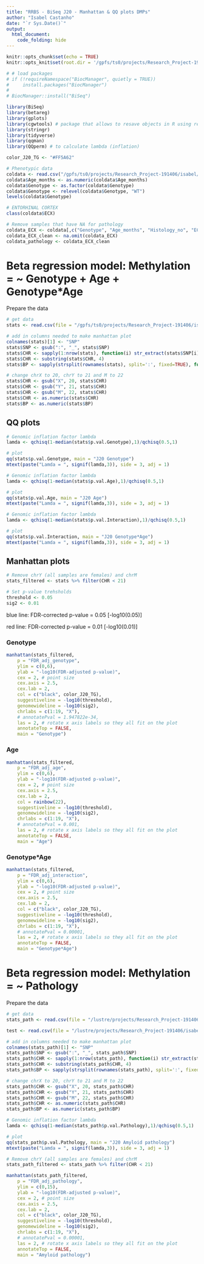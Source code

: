```yaml
---
title: "RRBS - BiSeq J20 - Manhattan & QQ plots DMPs"
author: "Isabel Castanho"
date: "`r Sys.Date()`"
output:
  html_document:
    code_folding: hide
---
```


```r
knitr::opts_chunk$set(echo = TRUE)
knitr::opts_knit$set(root.dir = '/gpfs/ts0/projects/Research_Project-191406/isabel/RRBS_new/')

# # load packages
# if (!requireNamespace("BiocManager", quietly = TRUE))
#     install.packages("BiocManager")
#
# BiocManager::install("BiSeq")

library(BiSeq)
library(betareg)
library(gplots)
library(cgwtools) # package that allows to resave objects in R using resave(..., list = character(), file)
library(stringr)
library(tidyverse)
library(qqman)
library(QQperm) # to calculate lambda (inflation)

color_J20_TG <- "#FF5A62"

# Phenotypic data
coldata <- read.csv("/gpfs/ts0/projects/Research_Project-191406/isabel/RRBS_new/J20_coldata_RRBS.csv", row.names=1, stringsAsFactors=FALSE)
coldata$Age_months <- as.numeric(coldata$Age_months)
coldata$Genotype <- as.factor(coldata$Genotype)
coldata$Genotype <- relevel(coldata$Genotype, "WT")
levels(coldata$Genotype)

# ENTORHINAL CORTEX
class(coldata$ECX)

# Remove samples that have NA for pathology
coldata_ECX <- coldata[,c("Genotype", "Age_months", "Histology_no", "ECX")]
coldata_ECX_clean <- na.omit(coldata_ECX)
coldata_pathology <- coldata_ECX_clean
```
  
# Beta regression model: Methylation = ~ Genotype + Age + Genotype*Age
  
Prepare the data
```r
# get data
stats <- read.csv(file = "/gpfs/ts0/projects/Research_Project-191406/isabel/RRBS_new/DMPs/J20/DMPsInteractionModel_stats_table_J20.csv", row.names=1)

# add in columns needed to make manhattan plot
colnames(stats)[1] <- "SNP"
stats$SNP <- gsub(":", "_", stats$SNP)
stats$CHR <- sapply(1:nrow(stats), function(i) str_extract(stats$SNP[i], "chr[^_]*"))
stats$CHR <- substring(stats$CHR, 4)
stats$BP <- sapply(strsplit(rownames(stats), split=':', fixed=TRUE), function(x) (x[2]))

# change chrX to 20, chrY to 21 and M to 22
stats$CHR <- gsub("X", 20, stats$CHR)
stats$CHR <- gsub("Y", 21, stats$CHR)   
stats$CHR <- gsub("M", 22, stats$CHR)
stats$CHR <- as.numeric(stats$CHR)
stats$BP <- as.numeric(stats$BP)
```
  
## QQ plots
  
```r
# Genomic inflation factor lambda
lamda <- qchisq(1-median(stats$p.val.Genotype),1)/qchisq(0.5,1)

# plot
qq(stats$p.val.Genotype, main = "J20 Genotype")
mtext(paste("Lamda = ", signif(lamda,3)), side = 3, adj = 1)
```
  
  
```r
# Genomic inflation factor lambda
lamda <- qchisq(1-median(stats$p.val.Age),1)/qchisq(0.5,1)

# plot
qq(stats$p.val.Age, main = "J20 Age")
mtext(paste("Lamda = ", signif(lamda,3)), side = 3, adj = 1)
```
  
  
```r
# Genomic inflation factor lambda
lamda <- qchisq(1-median(stats$p.val.Interaction),1)/qchisq(0.5,1)

# plot
qq(stats$p.val.Interaction, main = "J20 Genotype*Age")
mtext(paste("Lamda = ", signif(lamda,3)), side = 3, adj = 1)
```


## Manhattan plots

```r
# Remove chrY (all samples are females) and chrM
stats_filtered <- stats %>% filter(CHR < 21)

# Set p-value trehsholds
threshold <- 0.05
sig2 <- 0.01
```


blue line: FDR-corrected p-value = 0.05 [-log10(0.05)]

red line: FDR-corrected p-value = 0.01 [-log10(0.01)]


### Genotype
  
```r
manhattan(stats_filtered,
	p = "FDR_adj_genotype",
	ylim = c(0,6),
	ylab = "-log10(FDR-adjusted p-value)",
	cex = 2, # point size
	cex.axis = 2.5,
	cex.lab = 2,
	col = c("black", color_J20_TG),
	suggestiveline = -log10(threshold),
	genomewideline = -log10(sig2),
	chrlabs = c(1:19, "X"),
	# annotatePval = 1.947822e-34,
	las = 2, # rotate x axis labels so they all fit on the plot
	annotateTop = FALSE,
	main = "Genotype")
```
  
  
### Age
  
```r
manhattan(stats_filtered,
	p = "FDR_adj_age",
	ylim = c(0,6),
	ylab = "-log10(FDR-adjusted p-value)",
	cex = 2, # point size
	cex.axis = 2.5,
	cex.lab = 2,
	col = rainbow(22),
	suggestiveline = -log10(threshold),
	genomewideline = -log10(sig2),
	chrlabs = c(1:19, "X"),
	# annotatePval = 0.001,
	las = 2, # rotate x axis labels so they all fit on the plot
	annotateTop = FALSE,
	main = "Age")
```
  
  
### Genotype*Age
  
```r
manhattan(stats_filtered,
	p = "FDR_adj_interaction",
	ylim = c(0,6),
	ylab = "-log10(FDR-adjusted p-value)",
	cex = 2, # point size
	cex.axis = 2.5,
	cex.lab = 2,
	col = c("black", color_J20_TG),
	suggestiveline = -log10(threshold),
	genomewideline = -log10(sig2),
	chrlabs = c(1:19, "X"),
	# annotatePval = 0.00001,
	las = 2, # rotate x axis labels so they all fit on the plot
	annotateTop = FALSE,
	main = "Genotype*Age")
```
  

# Beta regression model: Methylation = ~ Pathology

Prepare the data

```r
# get data
stats_path <- read.csv(file = "/lustre/projects/Research_Project-191406/isabel/RRBS_new/DMPs/J20/DMPsPathology_stats_table_J20.csv", row.names=1)

test <- read.csv(file = "/lustre/projects/Research_Project-191406/isabel/RRBS_new/DMPs/J20/DMPsPathology_J20_sig_pathology.csv", row.names=1)

# add in columns needed to make manhattan plot
colnames(stats_path)[1] <- "SNP"
stats_path$SNP <- gsub(":", "_", stats_path$SNP)
stats_path$CHR <- sapply(1:nrow(stats_path), function(i) str_extract(stats_path$SNP[i], "chr[^_]*"))
stats_path$CHR <- substring(stats_path$CHR, 4)
stats_path$BP <- sapply(strsplit(rownames(stats_path), split=':', fixed=TRUE), function(x) (x[2]))

# change chrX to 20, chrY to 21 and M to 22
stats_path$CHR <- gsub("X", 20, stats_path$CHR)
stats_path$CHR <- gsub("Y", 21, stats_path$CHR)   
stats_path$CHR <- gsub("M", 22, stats_path$CHR)
stats_path$CHR <- as.numeric(stats_path$CHR)
stats_path$BP <- as.numeric(stats_path$BP)
```
  

```r
# Genomic inflation factor lambda
lamda <- qchisq(1-median(stats_path$p.val.Pathology),1)/qchisq(0.5,1)

# plot
qq(stats_path$p.val.Pathology, main = "J20 Amyloid pathology")
mtext(paste("Lamda = ", signif(lamda,3)), side = 3, adj = 1)
```


```r
# Remove chrY (all samples are females) and chrM
stats_path_filtered <- stats_path %>% filter(CHR < 21)
```


```r
manhattan(stats_path_filtered,
	p = "FDR_adj_pathology",
	ylim = c(0,15),
	ylab = "-log10(FDR-adjusted p-value)",
	cex = 2, # point size
	cex.axis = 2.5,
	cex.lab = 2,
	col = c("black", color_J20_TG),
	suggestiveline = -log10(threshold),
	genomewideline = -log10(sig2),
	chrlabs = c(1:19, "X"),
	# annotatePval = 0.00001,
	las = 2, # rotate x axis labels so they all fit on the plot
	annotateTop = FALSE,
	main = "Amyloid pathology")
```